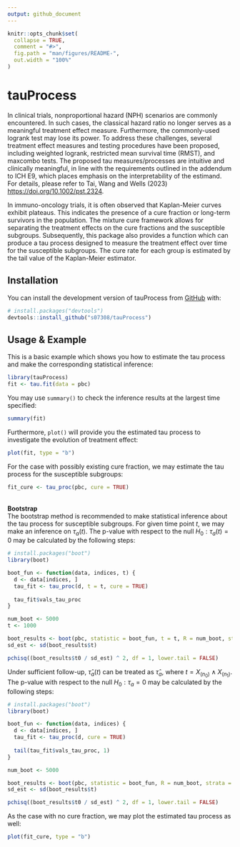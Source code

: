 ```yaml
---
output: github_document
---
```


<!-- README.md is generated from README.Rmd. Please edit that file -->

```r
knitr::opts_chunk$set(
  collapse = TRUE,
  comment = "#>",
  fig.path = "man/figures/README-",
  out.width = "100%"
)
```

# tauProcess

<!-- badges: start -->
<!-- badges: end -->

In clinical trials, nonproportional hazard (NPH) scenarios are commonly encountered. In such cases, the classical hazard ratio no longer serves as a meaningful treatment effect measure. Furthermore, the commonly-used logrank test may lose its power. To address these challenges, several treatment effect measures and testing procedures have been proposed, including weighted logrank, restricted mean survival time (RMST), and maxcombo tests. The proposed tau measures/processes are intuitive and clinically meaningful, in line with the requirements outlined in the addendum to ICH E9, which places emphasis on the interpretability of the estimand. For details, please refer to Tai, Wang and Wells (2023) <https://doi.org/10.1002/pst.2324>.

In immuno-oncology trials, it is often observed that Kaplan-Meier curves exhibit plateaus. This indicates the presence of a cure fraction or long-term survivors in the population. The mixture cure framework allows for separating the treatment effects on the cure fractions and the susceptible subgroups. Subsequently, this package also provides a function which can produce a tau process designed to measure the treatment effect over time for the susceptible subgroups. The cure rate for each group is estimated by the tail value of the Kaplan-Meier estimator. 


## Installation

You can install the development version of tauProcess from [GitHub](https://github.com/) with:

``` r
# install.packages("devtools")
devtools::install_github("s07308/tauProcess")
```

## Usage & Example

This is a basic example which shows you how to estimate the tau process and make the corresponding statistical inference:

```r
library(tauProcess)
fit <- tau.fit(data = pbc)
```

You may use `summary()` to check the inference results at the largest time specified:
```r
summary(fit)
```

Furthermore, `plot()` will provide you the estimated tau process to investigate the evolution of treatment effect: 
```r
plot(fit, type = "b")
```

For the case with possibly existing cure fraction, we may estimate the tau process for the susceptible subgroups:
```r
fit_cure <- tau_proc(pbc, cure = TRUE)
```

<br>
**Bootstrap**
<br>
The bootstrap method is recommended to make statistical inference about the tau process for susceptible subgroups. For given time point $t$, we may make an inference on $\tau_a(t)$. The p-value with respect to the null $H_0: \tau_a(t) = 0$ may be calculated by the following steps:
```r
# install.packages("boot")
library(boot)

boot_fun <- function(data, indices, t) {
  d <- data[indices, ]
  tau_fit <- tau_proc(d, t = t, cure = TRUE)
  
  tau_fit$vals_tau_proc
}

num_boot <- 5000
t <- 1000

boot_results <- boot(pbc, statistic = boot_fun, t = t, R = num_boot, strata = pbc$arm)
sd_est <- sd(boot_results$t)

pchisq((boot_results$t0 / sd_est) ^ 2, df = 1, lower.tail = FALSE)
```

Under sufficient follow-up, $\hat{\tau}_a(t)$ can be treated as $\hat{\tau}_a$, where $t = X_{(n_0)} \wedge X_{(n_1)}$. The p-value with respect to the null $H_0: \tau_a = 0$ may be calculated by the following steps:

```r
# install.packages("boot")
library(boot)

boot_fun <- function(data, indices) {
  d <- data[indices, ]
  tau_fit <- tau_proc(d, cure = TRUE)
  
  tail(tau_fit$vals_tau_proc, 1)
}

num_boot <- 5000

boot_results <- boot(pbc, statistic = boot_fun, R = num_boot, strata = pbc$arm)
sd_est <- sd(boot_results$t)

pchisq((boot_results$t0 / sd_est) ^ 2, df = 1, lower.tail = FALSE)
```

As the case with no cure fraction, we may plot the estimated tau process as well:
```r
plot(fit_cure, type = "b")
```


